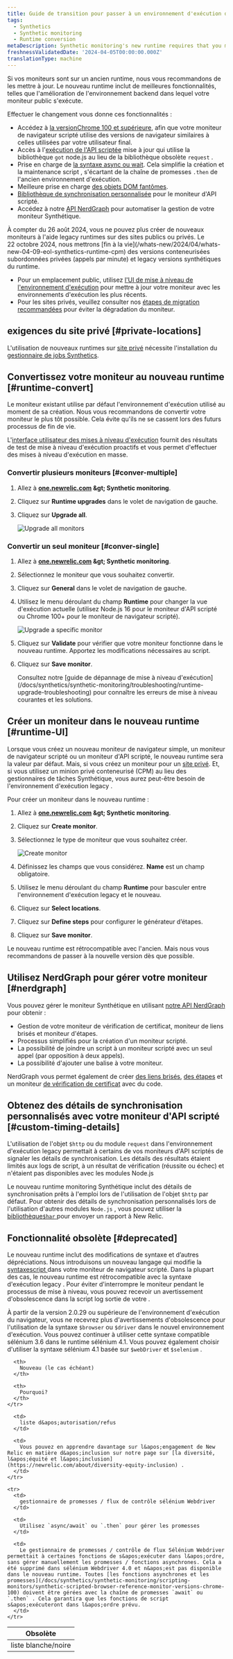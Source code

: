 ```yaml
---
title: Guide de transition pour passer à un environnement d'exécution du monitoring Synthétique plus récent
tags:
  - Synthetics
  - Synthetic monitoring
  - Runtime conversion
metaDescription: Synthetic monitoring's new runtime requires that you make some changes to your already existing monitors.
freshnessValidatedDate: '2024-04-05T00:00:00.000Z'
translationType: machine
---
```


Si vos moniteurs sont sur un ancien runtime, nous vous recommandons de les mettre à jour. Le nouveau runtime inclut de meilleures fonctionnalités, telles que l&apos;amélioration de l&apos;environnement backend dans lequel votre moniteur public s&apos;exécute.

Effectuer le changement vous donne ces fonctionnalités :

* Accédez à [la versionChrome 100 et supérieure](/docs/synthetics/synthetic-monitoring/scripting-monitors/synthetic-scripted-browser-reference-monitor-versions-chrome-100), afin que votre moniteur de navigateur scripté utilise des versions de navigateur similaires à celles utilisées par votre utilisateur final.
* Accès à l&apos;[exécution de l&apos;API scriptée](/docs/synthetics/synthetic-monitoring/using-monitors/manage-monitor-runtimes/#apidependencies) mise à jour qui utilise la bibliothèque `got` node.js au lieu de la bibliothèque obsolète `request` .
* Prise en charge de [la syntaxe async ou wait](/docs/synthetics/synthetic-monitoring/using-monitors/manage-monitor-runtimes/#browserdependencies). Cela simplifie la création et la maintenance script , s&apos;écartant de la chaîne de promesses `.then` de l&apos;ancien environnement d&apos;exécution.
* Meilleure prise en charge [des objets DOM fantômes](/docs/synthetics/synthetic-monitoring/scripting-monitors/synthetic-scripted-browser-reference-monitor-versions-chrome-100/#shadow).
* [Bibliothèque de synchronisation personnalisée](/docs/synthetics/synthetic-monitoring/scripting-monitors/custom-timing-details) pour le moniteur d&apos;API scripté.
* Accédez à notre [API NerdGraph](/docs/apis/nerdgraph/examples/nerdgraph-synthetics-tutorial) pour automatiser la gestion de votre moniteur Synthétique.

<Callout variant="important">
  À compter du 26 août 2024, vous ne pouvez plus créer de nouveaux moniteurs à l&apos;aide legacy runtimes sur des sites publics ou privés. Le 22 octobre 2024, nous mettrons [fin à la vie](/whats-new/2024/04/whats-new-04-09-eol-synthetics-runtime-cpm) des versions conteneurisées subordonnées privées (appels par minute) et legacy versions synthétiques du runtime.

  * Pour un emplacement public, utilisez [l&apos;UI de mise à niveau de l&apos;environnement d&apos;exécution](/docs/synthetics/synthetic-monitoring/using-monitors/runtime-upgrade-ui/) pour mettre à jour votre moniteur avec les environnements d&apos;exécution les plus récents.
  * Pour les sites privés, veuillez consulter nos [étapes de migration recommandées](/docs/synthetics/synthetic-monitoring/private-locations/job-manager-transition-guide/#monitorMigration) pour éviter la dégradation du moniteur.
</Callout>

## exigences du site privé [#private-locations]

L&apos;utilisation de nouveaux runtimes sur [site privé](/docs/synthetics/synthetic-monitoring/private-locations/private-locations-overview-monitor-internal-sites-add-new-locations) nécessite l&apos;installation du [gestionnaire de jobs Synthetics](/docs/synthetics/synthetic-monitoring/private-locations/install-job-manager).

## Convertissez votre moniteur au nouveau runtime [#runtime-convert]

Le moniteur existant utilise par défaut l&apos;environnement d&apos;exécution utilisé au moment de sa création. Nous vous recommandons de convertir votre moniteur le plus tôt possible. Cela évite qu&apos;ils ne se cassent lors des futurs processus de fin de vie.

L&apos;[interface utilisateur des mises à niveau d&apos;exécution](/docs/synthetics/synthetic-monitoring/using-monitors/runtime-upgrade-ui) fournit des résultats de test de mise à niveau d&apos;exécution proactifs et vous permet d&apos;effectuer des mises à niveau d&apos;exécution en masse.

### Convertir plusieurs moniteurs [#conver-multiple]

1. Allez à <DNT>**[one.newrelic.com](https://one.newrelic.com/all-capabilities) &amp;gt; Synthetic monitoring**</DNT>.

2. Cliquez sur <DNT>**Runtime upgrades**</DNT> dans le volet de navigation de gauche.

3. Cliquez sur <DNT>**Upgrade all**</DNT>.

   <img title="Upgrade all monitors" alt="Upgrade all monitors" src="/images/synthetic_screenshot-full_upgrade-all-monitors.webp" />

### Convertir un seul moniteur [#conver-single]

1. Allez à <DNT>**[one.newrelic.com](https://one.newrelic.com/all-capabilities) &amp;gt; Synthetic monitoring**</DNT>.

2. Sélectionnez le moniteur que vous souhaitez convertir.

3. Cliquez sur <DNT>**General**</DNT> dans le volet de navigation de gauche.

4. Utilisez le menu déroulant du champ <DNT>**Runtime**</DNT> pour changer la vue d&apos;exécution actuelle (utilisez Node.js 16 pour le moniteur d&apos;API scripté ou Chrome 100+ pour le moniteur de navigateur scripté).

   <img title="Upgrade a specific monitor" alt="Upgrade a specific monitor" src="/images/synthetic_screenshot-full_upgrade-one-monitor.webp" />

5. Cliquez sur <DNT>**Validate**</DNT> pour vérifier que votre moniteur fonctionne dans le nouveau runtime. Apportez les modifications nécessaires au script.

6. Cliquez sur <DNT>**Save monitor**</DNT>.

   <Callout variant="tip">
     Consultez notre [guide de dépannage de mise à niveau d&apos;exécution](/docs/synthetics/synthetic-monitoring/troubleshooting/runtime-upgrade-troubleshooting) pour connaître les erreurs de mise à niveau courantes et les solutions.
   </Callout>

## Créer un moniteur dans le nouveau runtime [#runtime-UI]

Lorsque vous créez un nouveau moniteur de navigateur simple, un moniteur de navigateur scripté ou un moniteur d&apos;API scripté, le nouveau runtime sera la valeur par défaut. Mais, si vous créez un moniteur pour un [site privé](/docs/synthetics/synthetic-monitoring/private-locations/monitor-private-locations). Et, si vous utilisez un minion privé conteneurisé (CPM) au lieu des gestionnaires de tâches Synthétique, vous aurez peut-être besoin de l&apos;environnement d&apos;exécution legacy .

Pour créer un moniteur dans le nouveau runtime :

1. Allez à <DNT>**[one.newrelic.com](https://one.newrelic.com/all-capabilities) &amp;gt; Synthetic monitoring**</DNT>.

2. Cliquez sur <DNT>**Create monitor**</DNT>.

3. Sélectionnez le type de moniteur que vous souhaitez créer.

   <img title="Create monitor" alt="Create monitor" src="/images/synthetic_screenshot-crop_create-monitor.webp" />

4. Définissez les champs que vous considérez. <DNT>**Name**</DNT> est un champ obligatoire.

5. Utilisez le menu déroulant du champ <DNT>**Runtime**</DNT> pour basculer entre l&apos;environnement d&apos;exécution legacy et le nouveau.

6. Cliquez sur <DNT>**Select locations**</DNT>.

7. Cliquez sur <DNT>**Define steps**</DNT> pour configurer le générateur d’étapes.

8. Cliquez sur <DNT>**Save monitor**</DNT>.

Le nouveau runtime est rétrocompatible avec l&apos;ancien. Mais nous vous recommandons de passer à la nouvelle version dès que possible.

## Utilisez NerdGraph pour gérer votre moniteur [#nerdgraph]

Vous pouvez gérer le moniteur Synthétique en utilisant [notre API NerdGraph](/docs/apis/nerdgraph/examples/nerdgraph-synthetics-tutorial) pour obtenir :

* Gestion de votre moniteur de vérification de certificat, moniteur de liens brisés et moniteur d&apos;étapes.
* Processus simplifiés pour la création d&apos;un moniteur scripté.
* La possibilité de joindre un script à un moniteur scripté avec un seul appel (par opposition à deux appels).
* La possibilité d&apos;ajouter une balise à votre moniteur.

NerdGraph vous permet également de créer [des liens brisés](/docs/apis/nerdgraph/examples/nerdgraph-synthetics-tutorial/#create-broken-links), [des étapes](/docs/apis/nerdgraph/examples/nerdgraph-synthetics-tutorial/#create-step) et un moniteur [de vérification de certificat](/docs/apis/nerdgraph/examples/nerdgraph-synthetics-tutorial/#create-certificate-check) avec du code.

## Obtenez des détails de synchronisation personnalisés avec votre moniteur d&apos;API scripté [#custom-timing-details]

L&apos;utilisation de l&apos;objet `$http` ou du module `request` dans l&apos;environnement d&apos;exécution legacy permettait à certains de vos moniteurs d&apos;API scriptés de signaler les détails de synchronisation. Les détails des résultats étaient limités aux logs de script, à un résultat de vérification (réussite ou échec) et n&apos;étaient pas disponibles avec les modules Node.js

Le nouveau runtime monitoring Synthétique inclut des détails de synchronisation prêts à l&apos;emploi lors de l&apos;utilisation de l&apos;objet `$http` par défaut. Pour obtenir des détails de synchronisation personnalisés lors de l&apos;utilisation d&apos;autres modules `Node.js` , vous pouvez utiliser la [bibliothèque`$har` ](/docs/synthetics/synthetic-monitoring/scripting-monitors/custom-timing-details)pour envoyer un rapport à New Relic.

## Fonctionnalité obsolète [#deprecated]

Le nouveau runtime inclut des modifications de syntaxe et d’autres dépréciations. Nous introduisons un nouveau langage qui modifie la [syntaxescript ](/docs/synthetics/synthetic-monitoring/scripting-monitors/synthetic-scripted-browser-reference-monitor-versions-chrome-100)dans votre moniteur de navigateur scripté. Dans la plupart des cas, le nouveau runtime est rétrocompatible avec la syntaxe d&apos;exécution legacy . Pour éviter d&apos;interrompre le moniteur pendant le processus de mise à niveau, vous pouvez recevoir un avertissement d&apos;obsolescence dans la script log sortie de votre .

À partir de la version 2.0.29 ou supérieure de l&apos;environnement d&apos;exécution du navigateur, vous ne recevrez plus d&apos;avertissements d&apos;obsolescence pour l&apos;utilisation de la syntaxe `$browser` ou `$driver` dans le nouvel environnement d&apos;exécution. Vous pouvez continuer à utiliser cette syntaxe compatible sélénium 3.6 dans le runtime sélénium 4.1. Vous pouvez également choisir d&apos;utiliser la syntaxe sélénium 4.1 basée sur `$webDriver` et `$selenium` .

<table>
  <thead>
    <tr>
      <th style={{ width: "100px" }}>
        Obsolète
      </th>

      <th>
        Nouveau (le cas échéant)
      </th>

      <th>
        Pourquoi?
      </th>
    </tr>
  </thead>

  <tbody>
    <tr>
      <td>
        liste blanche/noire
      </td>

      <td>
        liste d&apos;autorisation/refus
      </td>

      <td>
        Vous pouvez en apprendre davantage sur l&apos;engagement de New Relic en matière d&apos;inclusion sur notre page sur [la diversité, l&apos;équité et l&apos;inclusion](https://newrelic.com/about/diversity-equity-inclusion) .
      </td>
    </tr>

    <tr>
      <td>
        gestionnaire de promesses / flux de contrôle sélénium Webdriver
      </td>

      <td>
        Utilisez `async/await` ou `.then` pour gérer les promesses
      </td>

      <td>
        Le gestionnaire de promesses / contrôle de flux Sélénium Webdriver permettait à certaines fonctions de s&apos;exécuter dans l&apos;ordre, sans gérer manuellement les promesses / fonctions asynchrones. Cela a été supprimé dans sélénium Webdriver 4.0 et n&apos;est pas disponible dans le nouveau runtime. Toutes [les fonctions asynchrones et les promesses](/docs/synthetics/synthetic-monitoring/scripting-monitors/synthetic-scripted-browser-reference-monitor-versions-chrome-100) doivent être gérées avec la chaîne de promesses `await` ou `.then` . Cela garantira que les fonctions de script s&apos;exécuteront dans l&apos;ordre prévu.
      </td>
    </tr>
  </tbody>
</table>